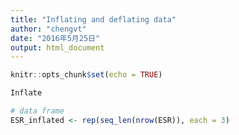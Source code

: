 ```yaml
---
title: "Inflating and deflating data"
author: "chengvt"
date: "2016年5月25日"
output: html_document
---
```


```r
knitr::opts_chunk$set(echo = TRUE)
```

```r
Inflate

# data frame
ESR_inflated <- rep(seq_len(nrow(ESR)), each = 3)
```


